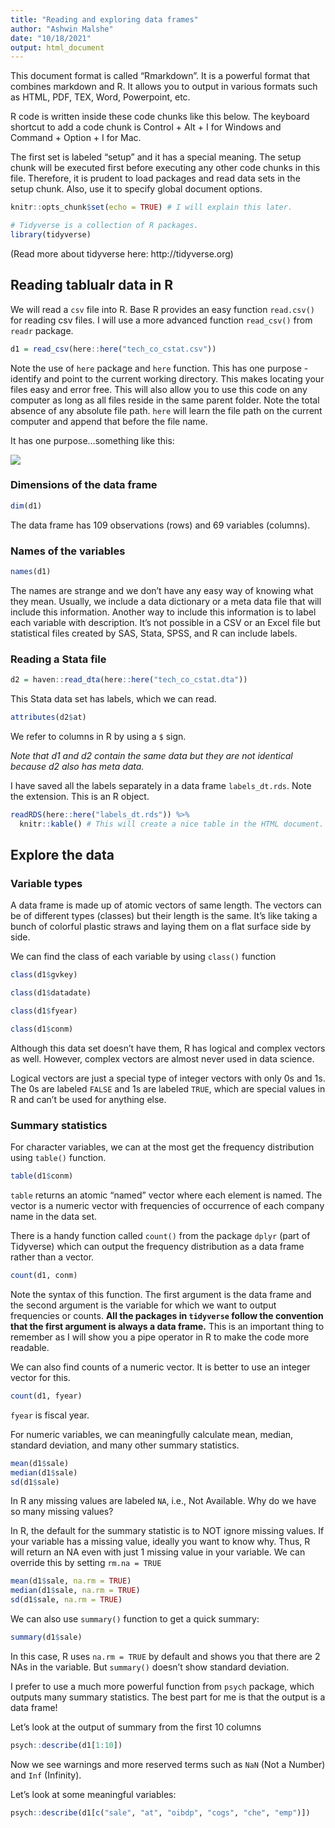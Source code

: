 ```yaml
---
title: "Reading and exploring data frames"
author: "Ashwin Malshe"
date: "10/18/2021"
output: html_document
---
```


This document format is called "Rmarkdown". It is a powerful format that combines markdown and R. It allows you to output in various formats such as HTML, PDF, TEX, Word, Powerpoint, etc.

R code is written inside these code chunks like this below. The keyboard shortcut to add a code chunk is Control + Alt + I for Windows and Command + Option + I for Mac.

The first set is labeled "setup" and it has a special meaning. The setup chunk will be executed first before executing any other code chunks in this file. Therefore, it is prudent to load packages and read data sets in the setup chunk. Also, use it to specify global document options.

```r
knitr::opts_chunk$set(echo = TRUE) # I will explain this later.

# Tidyverse is a collection of R packages.
library(tidyverse)

```


(Read more about tidyverse here: http://tidyverse.org)

## Reading tablualr data in R

We will read a `csv` file into R. Base R provides an easy function `read.csv()` for reading csv files. I will use a more advanced function `read_csv()` from `readr` package.


```r
d1 = read_csv(here::here("tech_co_cstat.csv"))
```

Note the use of `here` package and `here` function. This has one purpose - identify and point to the current working directory. This makes locating your files easy and error free. This will also allow you to use this code on any computer as long as all files reside in the same parent folder. Note the total absence of any absolute file path. `here` will learn the file path on the current computer and append that before the file name.

It has one purpose...something like this:

![](https://www.youtube.com/watch?v=X7HmltUWXgs)


### Dimensions of the data frame

```r
dim(d1)
```

The data frame has 109 observations (rows) and 69 variables (columns). 

### Names of the variables

```r
names(d1)
```


The names are strange and we don't have any easy way of knowing what they mean. Usually, we include a data dictionary or a meta data file that will include this information. Another way to include this information is to label each variable with description. It's not possible in a CSV or an Excel file but statistical files created by SAS, Stata, SPSS, and R can include labels.


### Reading a Stata file

```r
d2 = haven::read_dta(here::here("tech_co_cstat.dta"))
```

This Stata data set has labels, which we can read.

```r
attributes(d2$at)
```

We refer to columns in R by using a `$` sign.

*Note that d1 and d2 contain the same data but they are not identical because d2 also has meta data.*

I have saved all the labels separately in a data frame `labels_dt.rds`. Note the extension. This is an R object.

```r
readRDS(here::here("labels_dt.rds")) %>% 
  knitr::kable() # This will create a nice table in the HTML document.
```


## Explore the data

### Variable types

A data frame is made up of atomic vectors of same length. The vectors can be of different types (classes) but their length is the same. It's like taking a bunch of colorful plastic straws and laying them on a flat surface side by side.

We can find the class of each variable by using `class()` function

```r
class(d1$gvkey)
```


```r
class(d1$datadate)
```

```r
class(d1$fyear)
```

```r
class(d1$conm)
```

Although this data set doesn't have them, R has logical and complex vectors as well. However, complex vectors are almost never used in data science.

Logical vectors are just a special type of integer vectors with only 0s and 1s. The 0s are labeled `FALSE` and 1s are labeled `TRUE`, which are special values in R and can't be used for anything else.

### Summary statistics

For character variables, we can at the most get the frequency distribution using `table()` function.

```r
table(d1$conm)
```

`table` returns an atomic "named" vector where each element is named. The vector is a numeric vector with frequencies of occurrence of each company name in the data set. 

There is a handy function called `count()` from the package `dplyr` (part of Tidyverse) which can output the frequency distribution as a data frame rather than a vector.

```r
count(d1, conm)
```

Note the syntax of this function. The first argument is the data frame and the second argument is the variable for which we want to output frequencies or counts. **All the packages in `tidyverse` follow the convention that the first argument is always a data frame.** This is an important thing to remember as I will show you a pipe operator in R to make the code more readable.

We can also find counts of a numeric vector. It is better to use an integer vector for this.

```r
count(d1, fyear)
```

`fyear` is fiscal year.

For numeric variables, we can meaningfully calculate mean, median, standard deviation, and many other summary statistics. 

```r
mean(d1$sale)
median(d1$sale)
sd(d1$sale)
```

In R any missing values are labeled `NA`, i.e., Not Available. Why do we have so many missing values?

In R, the default for the summary statistic is to NOT ignore missing values. If your variable has a missing value, ideally you want to know why. Thus, R will return an NA even with just 1 missing value in your variable. We can override this by setting `rm.na = TRUE`

```r
mean(d1$sale, na.rm = TRUE)
median(d1$sale, na.rm = TRUE)
sd(d1$sale, na.rm = TRUE)
```

We can also use `summary()` function to get a quick summary:

```r
summary(d1$sale)
```

In this case, R uses `na.rm = TRUE` by default and shows you that there are 2 NAs in the variable. But `summary()` doesn't show standard deviation.

I prefer to use a much more powerful function from `psych` package, which outputs many summary statistics. The best part for me is that the output is a data frame!

Let's look at the output of summary from the first 10 columns
```r
psych::describe(d1[1:10])
```

Now we see warnings and more reserved terms such as `NaN` (Not a Number) and `Inf` (Infinity). 

Let's look at some meaningful variables:

```r
psych::describe(d1[c("sale", "at", "oibdp", "cogs", "che", "emp")])
```








  
